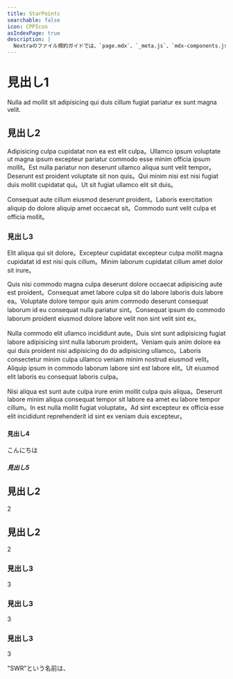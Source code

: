 ```yaml
---
title: StarPoints
searchable: false
icon: CPPIcon
asIndexPage: true
description: |
  Nextraのファイル規約ガイドでは、`page.mdx`、`_meta.js`、`mdx-components.js`ファイルの使用、および`content`ディレクトリと`src`ディレクトリを含む、Nextraプロジェクト内のファイルとディレクトリの構造と構成について詳しく説明しています。
---
```


# 見出し1

Nulla ad mollit sit adipisicing qui duis cillum fugiat pariatur ex sunt magna velit.

## 見出し2

Adipisicing culpa cupidatat non ea est elit culpa。Ullamco ipsum voluptate ut magna ipsum excepteur pariatur commodo esse minim officia ipsum mollit。Est nulla pariatur non deserunt ullamco aliqua sunt velit tempor。Deserunt est proident voluptate sit non quis。Qui minim nisi est nisi fugiat duis mollit cupidatat qui。Ut sit fugiat ullamco elit sit duis。

Consequat aute cillum eiusmod deserunt proident。Laboris exercitation aliquip do dolore aliquip amet occaecat sit。Commodo sunt velit culpa et officia mollit。

### 見出し3

Elit aliqua qui sit dolore。Excepteur cupidatat excepteur culpa mollit magna cupidatat id est nisi quis cillum。Minim laborum cupidatat cillum amet dolor sit irure。

Quis nisi commodo magna culpa deserunt dolore occaecat adipisicing aute est proident。Consequat amet labore culpa sit do labore laboris duis labore ea。Voluptate dolore tempor quis anim commodo deserunt consequat laborum id eu consequat nulla pariatur sint。Consequat ipsum do commodo laborum proident eiusmod dolore labore velit non sint velit sint ex。

Nulla commodo elit ullamco incididunt aute。Duis sint sunt adipisicing fugiat labore adipisicing sint nulla laborum proident。Veniam quis anim dolore ea qui duis proident nisi adipisicing do do adipisicing ullamco。Laboris consectetur minim culpa ullamco veniam minim nostrud eiusmod velit。Aliquip ipsum in commodo laborum labore sint est labore elit。Ut eiusmod elit laboris eu consequat laboris culpa。

Nisi aliqua est sunt aute culpa irure enim mollit culpa quis aliqua。Deserunt labore minim aliqua consequat tempor sit labore ea amet eu labore tempor cillum。In est nulla mollit fugiat voluptate。Ad sint excepteur ex officia esse elit incididunt reprehenderit id sint ex veniam duis excepteur。

#### 見出し4

こんにちは

##### 見出し5

## 見出し2

2

## 見出し2

2

### 見出し3

3

### 見出し3

3

### 見出し3

3

"SWR"という名前は、